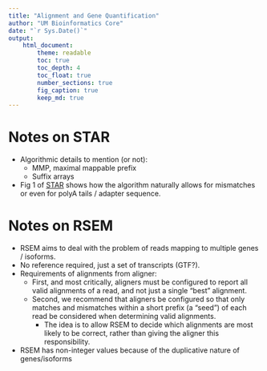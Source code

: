 ```yaml
---
title: "Alignment and Gene Quantification"
author: "UM Bioinformatics Core"
date: "`r Sys.Date()`"
output:
    html_document:
        theme: readable
        toc: true
        toc_depth: 4
        toc_float: true
        number_sections: true
        fig_caption: true
        keep_md: true
---
```


# Notes on STAR

- Algorithmic details to mention (or not):
    - MMP, maximal mappable prefix
    - Suffix arrays
- Fig 1 of [STAR](https://academic.oup.com/bioinformatics/article/29/1/15/272537) shows how the algorithm naturally allows for mismatches or even for polyA tails / adapter sequence.

# Notes on RSEM

- RSEM aims to deal with the problem of reads mapping to multiple genes / isoforms.
- No reference required, just a set of transcripts (GTF?).
- Requirements of alignments from aligner:
    - First, and most critically, aligners must be configured to report all valid alignments of a read, and not just a single "best" alignment.
    - Second, we recommend that aligners be configured so that only matches and mismatches within a short prefix (a "seed") of each read be considered when determining valid alignments.
        - The idea is to allow RSEM to decide which alignments are most likely to be correct, rather than giving the aligner this responsibility.
- RSEM has non-integer values because of the duplicative nature of genes/isoforms
